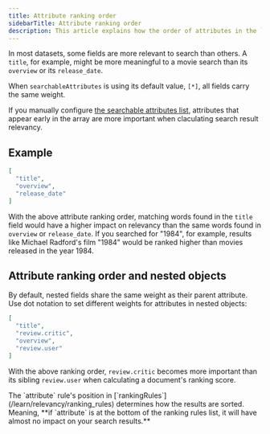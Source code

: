 ```yaml
---
title: Attribute ranking order
sidebarTitle: Attribute ranking order
description: This article explains how the order of attributes in the `searchableAttributes` array impacts search result relevancy.
---
```


In most datasets, some fields are more relevant to search than others. A `title`, for example, might be more meaningful to a movie search than its `overview` or its `release_date`.

When `searchableAttributes` is using its default value, `[*]`, all fields carry the same weight.

If you manually configure [the searchable attributes list](/learn/relevancy/displayed_searchable_attributes#the-searchableattributes-list), attributes that appear early in the array are more important when claculating search result relevancy.

## Example

```json
[
  "title",
  "overview",
  "release_date"
]
```

With the above attribute ranking order, matching words found in the `title` field would have a higher impact on relevancy than the same words found in `overview` or `release_date`. If you searched for "1984", for example, results like Michael Radford's film "1984" would be ranked higher than movies released in the year 1984.

## Attribute ranking order and nested objects

By default, nested fields share the same weight as their parent attribute. Use dot notation to set different weights for attributes in nested objects:

```json
[
  "title",
  "review.critic",
  "overview",
  "review.user"
]
```

With the above ranking order, `review.critic` becomes more important than its sibling `review.user` when calculating a document's ranking score.

<Note>
The `attribute` rule's position in [`rankingRules`](/learn/relevancy/ranking_rules) determines how the results are sorted. Meaning, **if `attribute` is at the bottom of the ranking rules list, it will have almost no impact on your search results.**
</Note>
